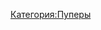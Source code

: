 {{Инфобокс для пуперов
|title2=Comradeus3
|другие_ники=Пример
|image3=[[Файл:Comradeus3.jpg|thumb|left|200px]]
|сферы_творчества=Пример
|год_начала=Пример
|image4=Пример
|имя_фамилия=Пример
|дата_рождения=Пример
|место_проживания=Пример
|ссылки=
*[https://www.youtube.com/user/Comradeus3 YouTube]
}}
[[Категория:Пуперы]]